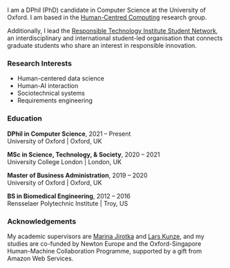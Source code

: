 I am a DPhil (PhD) candidate in Computer Science at the University of Oxford. I am based in the [Human-Centred Computing](https://hcc.cs.ox.ac.uk/) research group.

Additionally, I lead the [Responsible Technology Institute Student Network](https://www.rti.ox.ac.uk/student-network/), an interdisciplinary and international student-led organisation that connects graduate students who share an interest in responsible innovation.

### Research Interests

- Human-centered data science
- Human-AI interaction
- Sociotechnical systems
- Requirements engineering

### Education

**DPhil in Computer Science**, 2021 -- Present  
University of Oxford | Oxford, UK

**MSc in Science, Technology, & Society**, 2020 -- 2021  
University College London | London, UK

**Master of Business Administration**, 2019 -- 2020  
University of Oxford | Oxford, UK

**BS in Biomedical Engineering**, 2012 -- 2016  
Rensselaer Polytechnic Institute | Troy, US

### Acknowledgements

My academic supervisors are [Marina Jirotka](https://www.cs.ox.ac.uk/people/marina.jirotka/) and [Lars Kunze](https://ori.ox.ac.uk/people/lars-kunze/), and my studies are co-funded by Newton Europe and the Oxford-Singapore Human-Machine Collaboration Programme, supported by a gift from Amazon Web Services.